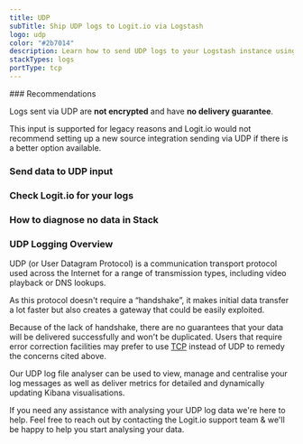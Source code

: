 ```yaml
---
title: UDP
subTitle: Ship UDP logs to Logit.io via Logstash
logo: udp
color: "#2b7014"
description: Learn how to send UDP logs to your Logstash instance using our configuration examples - Ship over 100 log data types easily with Logit.io
stackTypes: logs
portType: tcp
---
```


<Steps>
  ### Recommendations

  Logs sent via UDP are **not encrypted** and have **no delivery guarantee**.

  This input is supported for legacy reasons and Logit.io would not recommend setting up a new source integration sending via UDP if there is a better option available.

  ### Send data to UDP input

  <SendDataToUDP />

  ### Check Logit.io for your logs

  <LaunchStack utmMedium="logs" utmCampaign="udp" source="udp" />

  ### How to diagnose no data in Stack

  <DiagnoseNoData />

</Steps>

### UDP Logging Overview

UDP (or User Datagram Protocol) is a communication transport protocol used across the Internet for a range of transmission types, including 
video playback or DNS lookups.

As this protocol doesn't require a “handshake”, it makes initial data transfer a lot faster but also creates a gateway that could be easily 
exploited.

Because of the lack of handshake, there are no guarantees that your data will be delivered successfully and won't be duplicated.
Users that require error correction facilities may prefer to use  <a href="/integrations/log-management/protocols/tcp" target="_blank">TCP</a> 
instead of UDP to remedy the concerns cited above.

Our UDP log file analyser can be used to view, manage and centralise your log messages as well as deliver metrics for detailed and dynamically 
updating Kibana visualisations.

If you need any assistance with analysing your UDP log data we're here to help. Feel free to reach out by contacting the Logit.io support team 
<IntercomButton text="via live chat" /> & we'll be happy to help you start analysing your data.

